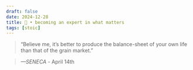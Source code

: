 ```yaml
---
draft: false 
date: 2024-12-28
title: 🗿 • becoming an expert in what matters
tags: [stoic]
---
```


>  “Believe me, it’s better to produce the balance-sheet of your own life than that of the grain market.”

> *—SENECA* - April 14th